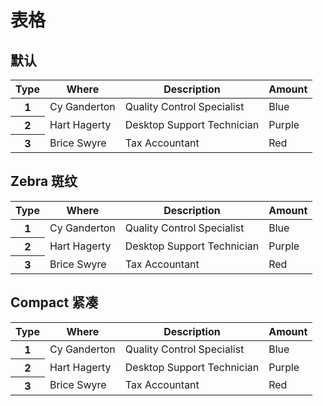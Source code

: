 
# 表格

## 默认

<CodeDemo>
  <div className={'overflow-scroll'}>
    <table className="table success">
      <thead>
        <tr>
          <th>Type</th>
          <th>Where</th>
          <th>Description</th>
          <th>Amount</th>
        </tr>
      </thead>
      <tbody>
        <tr>
          <th>1</th>
          <td>Cy Ganderton</td>
          <td>Quality Control Specialist</td>
          <td>Blue</td>
        </tr>
        <tr>
          <th>2</th>
          <td>Hart Hagerty</td>
          <td>Desktop Support Technician</td>
          <td>Purple</td>
        </tr>
        <tr>
          <th>3</th>
          <td>Brice Swyre</td>
          <td>Tax Accountant</td>
          <td>Red</td>
        </tr>
      </tbody>
    </table>
  </div>
</CodeDemo>

## Zebra 斑纹

<CodeDemo>
  <div className={'overflow-scroll'}>
    <table className="table zebra warn">
      <thead>
        <tr>
          <th>Type</th>
          <th>Where</th>
          <th>Description</th>
          <th>Amount</th>
        </tr>
      </thead>
      <tbody>
        <tr>
          <th>1</th>
          <td>Cy Ganderton</td>
          <td>Quality Control Specialist</td>
          <td>Blue</td>
        </tr>
        <tr>
          <th>2</th>
          <td>Hart Hagerty</td>
          <td>Desktop Support Technician</td>
          <td>Purple</td>
        </tr>
        <tr>
          <th>3</th>
          <td>Brice Swyre</td>
          <td>Tax Accountant</td>
          <td>Red</td>
        </tr>
      </tbody>
    </table>
  </div>
</CodeDemo>

## Compact 紧凑

<CodeDemo>
  <div className={'overflow-scroll'}>
    <table className="table compact danger">
      <thead>
        <tr>
          <th>Type</th>
          <th>Where</th>
          <th>Description</th>
          <th>Amount</th>
        </tr>
      </thead>
      <tbody>
        <tr>
          <th>1</th>
          <td>Cy Ganderton</td>
          <td>Quality Control Specialist</td>
          <td>Blue</td>
        </tr>
        <tr>
          <th>2</th>
          <td>Hart Hagerty</td>
          <td>Desktop Support Technician</td>
          <td>Purple</td>
        </tr>
        <tr>
          <th>3</th>
          <td>Brice Swyre</td>
          <td>Tax Accountant</td>
          <td>Red</td>
        </tr>
      </tbody>
    </table>
  </div>
</CodeDemo>

